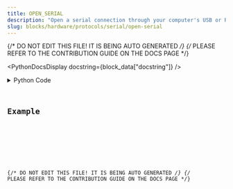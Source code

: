 ```yaml
---
title: OPEN_SERIAL
description: "Open a serial connection through your computer's USB or RS-232 port."
slug: blocks/hardware/protocols/serial/open-serial
---
```


{/* DO NOT EDIT THIS FILE! IT IS BEING AUTO GENERATED */}
{/* PLEASE REFER TO THE CONTRIBUTION GUIDE ON THE DOCS PAGE */}


<PythonDocsDisplay docstring={block_data["docstring"]} />
<details>
<summary>Python Code</summary>



<Code code={pythonCode} lang="py" wrap theme="dracula" />

[Find this Flojoy Block on GitHub](https://github.com/flojoy-ai/blocks/blob/main/blocks/HARDWARE/PROTOCOLS/SERIAL/OPEN_SERIAL/OPEN_SERIAL.py)

</details>

## Example


<GetHelpWidget />


<AppDisplay app={app} blockName="OPEN_SERIAL" client:visible />


<Example />

{/* DO NOT EDIT THIS FILE! IT IS BEING AUTO GENERATED */}
{/* PLEASE REFER TO THE CONTRIBUTION GUIDE ON THE DOCS PAGE */}
